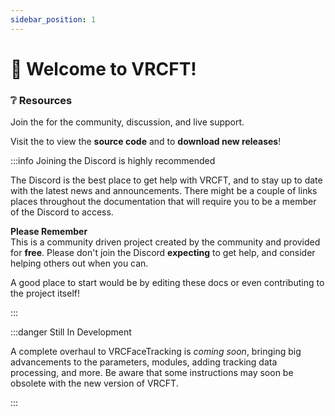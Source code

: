 ```yaml
---
sidebar_position: 1
---
```



# 👀 Welcome to VRCFT!

### ❔ Resources

Join the <CustomLink to="discord"/> for the community, discussion, and live support.

Visit the <CustomLink to="github"/> to view the **source code** and to **download new releases**!

:::info Joining the Discord is highly recommended

The Discord is the best place to get help with VRCFT, and to stay up to date with the latest news and announcements.
There might be a couple of links places throughout the documentation that will require you to be a member of the Discord to access.

**Please Remember**<br/>
This is a community driven project created by the community and provided for **free**.
Please don't join the Discord **expecting** to get help, and consider helping others out when you can.

A good place to start would be <EditUrl>by editing these docs</EditUrl> or even contributing to the project itself!

:::

:::danger Still In Development

A complete overhaul to VRCFaceTracking is *coming soon*, bringing big advancements to the parameters, modules, adding tracking data processing, and more.
Be aware that some instructions may soon be obsolete with the new version of VRCFT. 

:::